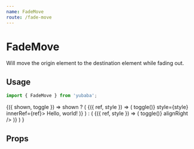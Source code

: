 ```yaml
---
name: FadeMove
route: /fade-move
---
```



# FadeMove

Will move the origin element to the destination element while fading out.

## Usage

```js
import { FadeMove } from 'yubaba';
```

<Playground>
  <Common.Toggler>
    {({ shown, toggle }) =>
      shown ? (
        <Baba name="fade-move" key="1">
          <FadeMove>
            {({ ref, style }) => (
              <Styled.Box onClick={() => toggle()} style={style} innerRef={ref}>
                Hello, world!
              </Styled.Box>
            )}
          </FadeMove>
        </Baba>
      ) : (
        <Baba name="fade-move" key="2">
          <FadeMove>
            {({ ref, style }) => (
              <Styled.Box style={style} innerRef={ref} onClick={() => toggle()} alignRight />
            )}
          </FadeMove>
        </Baba>
      )
    }
  </Common.Toggler>
</Playground>

## Props

<PropsTable of={FadeMove} />
